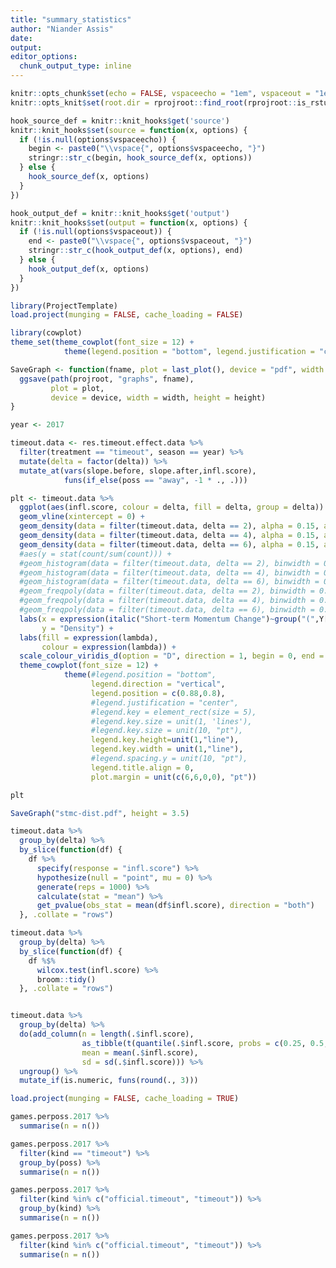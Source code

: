 ```yaml
---
title: "summary_statistics"
author: "Niander Assis"
date:
output:
editor_options: 
  chunk_output_type: inline
---
```


```r
knitr::opts_chunk$set(echo = FALSE, vspaceecho = "1em", vspaceout = "1em")
knitr::opts_knit$set(root.dir = rprojroot::find_root(rprojroot::is_rstudio_project))

hook_source_def = knitr::knit_hooks$get('source')
knitr::knit_hooks$set(source = function(x, options) {
  if (!is.null(options$vspaceecho)) {
    begin <- paste0("\\vspace{", options$vspaceecho, "}")
    stringr::str_c(begin, hook_source_def(x, options))
  } else {
    hook_source_def(x, options)
  }
})

hook_output_def = knitr::knit_hooks$get('output')
knitr::knit_hooks$set(output = function(x, options) {
  if (!is.null(options$vspaceout)) {
    end <- paste0("\\vspace{", options$vspaceout, "}")
    stringr::str_c(hook_output_def(x, options), end)
  } else {
    hook_output_def(x, options)
  }
})
```

```r
library(ProjectTemplate)
load.project(munging = FALSE, cache_loading = FALSE)

library(cowplot)
theme_set(theme_cowplot(font_size = 12) +
            theme(legend.position = "bottom", legend.justification = "center"))

SaveGraph <- function(fname, plot = last_plot(), device = "pdf", width = 6, height = 4) {
  ggsave(path(projroot, "graphs", fname),
         plot = plot,
         device = device, width = width, height = height)
}

year <- 2017

```

```r
timeout.data <- res.timeout.effect.data %>%
  filter(treatment == "timeout", season == year) %>%
  mutate(delta = factor(delta)) %>%
  mutate_at(vars(slope.before, slope.after,infl.score),
            funs(if_else(poss == "away", -1 * ., .)))

plt <- timeout.data %>% 
  ggplot(aes(infl.score, colour = delta, fill = delta, group = delta)) +
  geom_vline(xintercept = 0) +
  geom_density(data = filter(timeout.data, delta == 2), alpha = 0.15, adjust = 3, size = 1) +
  geom_density(data = filter(timeout.data, delta == 4), alpha = 0.15, adjust = 2.4, size = 1) +
  geom_density(data = filter(timeout.data, delta == 6), alpha = 0.15, adjust = 1.8, size = 1) +
  #aes(y = stat(count/sum(count))) +
  #geom_histogram(data = filter(timeout.data, delta == 2), binwidth = 0.5, size = 0.6, alpha = 0.2) +
  #geom_histogram(data = filter(timeout.data, delta == 4), binwidth = 0.5, size = 0.6, alpha = 0.2) +
  #geom_histogram(data = filter(timeout.data, delta == 6), binwidth = 0.5, size = 0.6, alpha = 0.2) +
  #geom_freqpoly(data = filter(timeout.data, delta == 2), binwidth = 0.5, size = 1) +
  #geom_freqpoly(data = filter(timeout.data, delta == 4), binwidth = 0.5, size = 1) +
  #geom_freqpoly(data = filter(timeout.data, delta == 6), binwidth = 0.7, size = 1) +
  labs(x = expression(italic("Short-term Momentum Change")~group("(",Y[t]^{lambda},")")),
       y = "Density") +
  labs(fill = expression(lambda),
       colour = expression(lambda)) + 
  scale_colour_viridis_d(option = "D", direction = 1, begin = 0, end = 0.85, aesthetics = c("colour", "fill")) +
  theme_cowplot(font_size = 12) +
            theme(#legend.position = "bottom",
                  legend.direction = "vertical",
                  legend.position = c(0.88,0.8),
                  #legend.justification = "center",
                  #legend.key = element_rect(size = 5),
                  #legend.key.size = unit(1, 'lines'),
                  #legend.key.size = unit(10, "pt"),
                  legend.key.height=unit(1,"line"),
                  legend.key.width = unit(1,"line"),
                  #legend.spacing.y = unit(10, "pt"),
                  legend.title.align = 0,
                  plot.margin = unit(c(6,6,0,0), "pt"))

plt

SaveGraph("stmc-dist.pdf", height = 3.5)

timeout.data %>%
  group_by(delta) %>%
  by_slice(function(df) {
    df %>%
      specify(response = "infl.score") %>%
      hypothesize(null = "point", mu = 0) %>%
      generate(reps = 1000) %>%
      calculate(stat = "mean") %>%
      get_pvalue(obs_stat = mean(df$infl.score), direction = "both")
  }, .collate = "rows")

timeout.data %>%
  group_by(delta) %>%
  by_slice(function(df) {
    df %$%
      wilcox.test(infl.score) %>%
      broom::tidy()
  }, .collate = "rows")


timeout.data %>% 
  group_by(delta) %>% 
  do(add_column(n = length(.$infl.score),
                as_tibble(t(quantile(.$infl.score, probs = c(0.25, 0.5, 0.75)))), 
                mean = mean(.$infl.score), 
                sd = sd(.$infl.score))) %>%
  ungroup() %>% 
  mutate_if(is.numeric, funs(round(., 3)))

```

```r
load.project(munging = FALSE, cache_loading = TRUE)

games.perposs.2017 %>%
  summarise(n = n())

games.perposs.2017 %>%
  filter(kind == "timeout") %>%
  group_by(poss) %>%
  summarise(n = n())

games.perposs.2017 %>%
  filter(kind %in% c("official.timeout", "timeout")) %>%
  group_by(kind) %>%
  summarise(n = n())

games.perposs.2017 %>%
  filter(kind %in% c("official.timeout", "timeout")) %>%
  summarise(n = n())

```